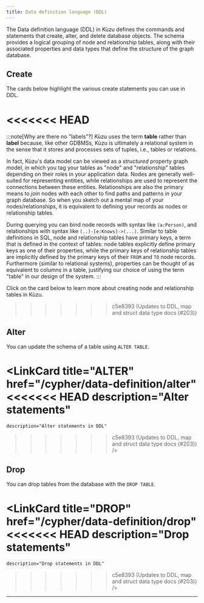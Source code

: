 ```yaml
---
title: Data definition language (DDL)
---
```



The Data definition language (DDL) in Kùzu defines the commands and statements that create, alter,
and delete database objects. The schema provides a logical grouping of node and relationship tables,
along with their associated properties and data types that define the structure of the graph database.

## Create

The cards below highlight the various create statements you can use in DDL.

<<<<<<< HEAD
<CardGrid>
  <LinkCard
    title="CREATE TABLE" href="/cypher/data-definition/create-table"
    description="Create table statements"
  />
</CardGrid>
=======
:::note[Why are there no "labels"?]
Kùzu uses the term **table** rather than **label** because, like other GDBMSs, Kùzu is
ultimately a relational system in the sense that it stores and processes sets of tuples, i.e., tables
or relations.

In fact, Kùzu's data model can be viewed as a _structured_ property graph model, in
which you tag your tables as "node" and "relationship" tables depending on their roles in your
application data. Nodes are generally
well-suited for representing entities, while relationships are used to represent the
connections between these entities. Relationships are also the primary means to *join* nodes with each other to
find paths and patterns in your graph database. So when you sketch out a mental map of your
nodes/relationships, it is equivalent to defining your records as nodes or relationship tables.

During querying you can bind node records with syntax like `(a:Person)`, and relationships with syntax
like `(..)-[e:Knows]->(...)`. Similar to table definitions in SQL, node and relationship tables have
primary keys, a term that is defined in the context of tables: node tables explicitly define
primary keys as one of their properties, while the primary keys of relationship tables are
implicitly defined by the primary keys of their `FROM` and `TO` node records. Furthermore
(similar to relational systems), properties can be thought of as equivalent to columns in a table,
justifying our choice of using the term "table" in our design of the system.
:::


Click on the card below to learn more about creating node and relationship tables in Kùzu.

<LinkCard
    title="CREATE" href="/cypher/data-definition/create"
    description="Create statements in DDL"
/>
>>>>>>> c5e8393 (Updates to DDL, map and struct data type docs (#203))

## Alter

You can update the schema of a table using `ALTER TABLE`.

<LinkCard
    title="ALTER" href="/cypher/data-definition/alter"
<<<<<<< HEAD
    description="Alter statements"
=======
    description="Alter statements in DDL"
>>>>>>> c5e8393 (Updates to DDL, map and struct data type docs (#203))
/>

## Drop

You can drop tables from the database with the `DROP TABLE`.

<LinkCard
    title="DROP" href="/cypher/data-definition/drop"
<<<<<<< HEAD
    description="Drop statements"
=======
    description="Drop statements in DDL"
>>>>>>> c5e8393 (Updates to DDL, map and struct data type docs (#203))
/>

---
